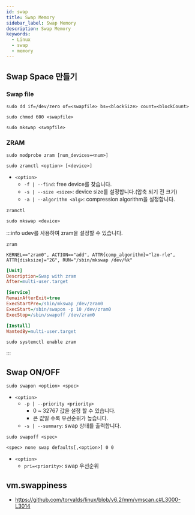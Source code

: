 ```yaml
---
id: swap
title: Swap Memory
sidebar_label: Swap Memory
description: Swap Memory
keywords:
  - Linux
  - swap
  - memory
---
```



## Swap Space 만들기

### Swap file

```shell
sudo dd if=/dev/zero of=<swapfile> bs=<blockSize> count=<blockCount>
```

```shell
sudo chmod 600 <swapfile>
```

```shell
sudo mkswap <swapfile>
```

### ZRAM

```shell
sudo modprobe zram [num_devices=<num>]
```

```shell
sudo zramctl <option> [<device>]
```

- `<option>`
  - `-f | --find`: free device를 찾습니다.
  - `-s | --size <size>`: device size를 설정합니다.(압축 되기 전 크기)
  - `-a | --algorithm <alg>`: compression algorithm을 설정합니다.

```shell
zramctl
```

```shell
sudo mkswap <device>
```

:::info
udev를 사용하여 zram을 설정할 수 있습니다.

```shell title="/etc/modules-load.d/zram.conf"
zram
```

```shell title="/etc/udev/rules.d/99-zram.rules"
KERNEL=="zram0", ACTION=="add", ATTR{comp_algorithm}="lzo-rle", ATTR{disksize}="2G", RUN="/sbin/mkswap /dev/%k"
```

```ini title="/etc/systemd/system/zram.service"
[Unit]
Description=Swap with zram
After=multi-user.target

[Service]
RemainAfterExit=true
ExecStartPre=/sbin/mkswap /dev/zram0
ExecStart=/sbin/swapon -p 10 /dev/zram0
ExecStop=/sbin/swapoff /dev/zram0

[Install]
WantedBy=multi-user.target
```

```shell
sudo systemctl enable zram
```

:::

## Swap ON/OFF

```shell
sudo swapon <option> <spec>
```

- `<option>`
  - `-p | --priority <priority>`
    - 0 ~ 32767 값을 설정 할 수 있습니다.
    - 큰 값일 수록 우선순위가 높습니다.
  - `-s | --summary`: swap 상태를 출력합니다.

```shell
sudo swapoff <spec>
```

```shell title="/etc/fstab"
<spec> none swap defaults[,<option>] 0 0
```

- `<option>`
  - `pri=<priority>`: swap 우선순위

## vm.swappiness

- https://github.com/torvalds/linux/blob/v6.2/mm/vmscan.c#L3000-L3014
